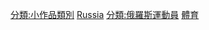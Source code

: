{{hiddencat}}

[[分類:小作品類別|分類:小作品類別]]
[[分類:體育人物小作品|Russia]]
[[分類:俄羅斯運動員|分類:俄羅斯運動員]]
[[分類:俄羅斯人物小作品|體育]]